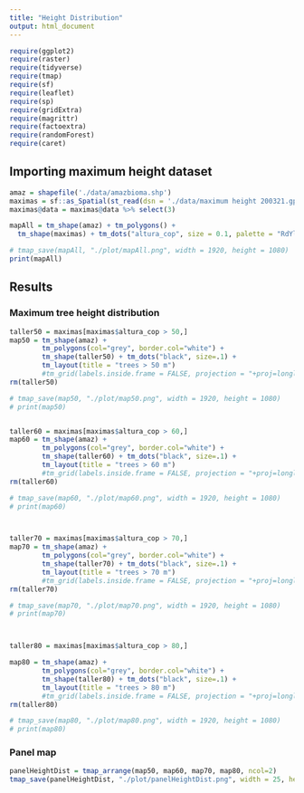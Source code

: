 ```yaml
---
title: "Height Distribution"
output: html_document
---
```


```r
require(ggplot2)
require(raster)
require(tidyverse)
require(tmap)
require(sf)
require(leaflet)
require(sp)
require(gridExtra)
require(magrittr)
require(factoextra) 
require(randomForest)
require(caret)
```

## Importing maximum height dataset

```r
amaz = shapefile('./data/amazbioma.shp')
maximas = sf::as_Spatial(st_read(dsn = './data/maximum height 200321.gpkg', layer = 'pontos_wgs84'))
maximas@data = maximas@data %>% select(3)

mapAll = tm_shape(amaz) + tm_polygons() + 
  tm_shape(maximas) + tm_dots("altura_cop", size = 0.1, palette = "RdYlGn")

# tmap_save(mapAll, "./plot/mapAll.png", width = 1920, height = 1080)
print(mapAll)
```

## Results

### Maximum tree height distribution

```r
taller50 = maximas[maximas$altura_cop > 50,]
map50 = tm_shape(amaz) + 
        tm_polygons(col="grey", border.col="white") +
        tm_shape(taller50) + tm_dots("black", size=.1) +
        tm_layout(title = "trees > 50 m")
        #tm_grid(labels.inside.frame = FALSE, projection = "+proj=longlat", col = 'gray')
rm(taller50)

# tmap_save(map50, "./plot/map50.png", width = 1920, height = 1080)
# print(map50)


taller60 = maximas[maximas$altura_cop > 60,]
map60 = tm_shape(amaz) + 
        tm_polygons(col="grey", border.col="white") +
        tm_shape(taller60) + tm_dots("black", size=.1) +
        tm_layout(title = "trees > 60 m")
        #tm_grid(labels.inside.frame = FALSE, projection = "+proj=longlat", col = 'gray')
rm(taller60)

# tmap_save(map60, "./plot/map60.png", width = 1920, height = 1080)
# print(map60)



taller70 = maximas[maximas$altura_cop > 70,]
map70 = tm_shape(amaz) + 
        tm_polygons(col="grey", border.col="white") +
        tm_shape(taller70) + tm_dots("black", size=.1) +
        tm_layout(title = "trees > 70 m")
        #tm_grid(labels.inside.frame = FALSE, projection = "+proj=longlat", col = 'gray')
rm(taller70)

# tmap_save(map70, "./plot/map70.png", width = 1920, height = 1080)
# print(map70)



taller80 = maximas[maximas$altura_cop > 80,]

map80 = tm_shape(amaz) + 
        tm_polygons(col="grey", border.col="white") +
        tm_shape(taller80) + tm_dots("black", size=.1) +
        tm_layout(title = "trees > 80 m")
        #tm_grid(labels.inside.frame = FALSE, projection = "+proj=longlat", col = 'gray')
rm(taller80)

# tmap_save(map80, "./plot/map80.png", width = 1920, height = 1080)
# print(map80)

```

### Panel map

```r

panelHeightDist = tmap_arrange(map50, map60, map70, map80, ncol=2)
tmap_save(panelHeightDist, "./plot/panelHeightDist.png", width = 25, height = 25, units = "cm")

```
